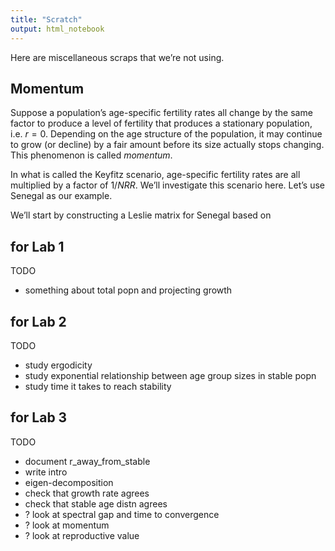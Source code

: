```yaml
---
title: "Scratch"
output: html_notebook
---
```


Here are miscellaneous scraps that we're not using.





## Momentum

Suppose a population's age-specific fertility rates all change by the same factor
to produce a level of fertility that produces a stationary population, i.e. $r = 0$.
Depending on the age structure of the population, it may continue to grow (or decline)
by a fair amount before its size actually stops changing.
This phenomenon is called *momentum*.

In what is called the Keyfitz scenario, age-specific fertility rates are all multiplied
by a factor of $1 / NRR$. We'll investigate this scenario here. Let's use Senegal as our example.

We'll start by constructing a Leslie matrix for Senegal based on 


## for Lab 1

TODO

* something about total popn and projecting growth


## for Lab 2


TODO

* study ergodicity
* study exponential relationship between age group sizes in stable popn
* study time it takes to reach stability

## for Lab 3


TODO

* document r_away_from_stable
* write intro
* eigen-decomposition
* check that growth rate agrees
* check that stable age distn agrees
* ? look at spectral gap and time to convergence
* ? look at momentum
* ? look at reproductive value





